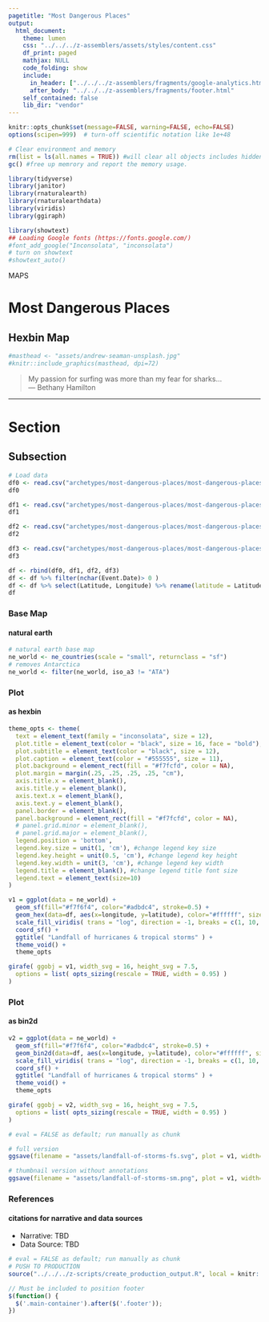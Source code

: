 ```yaml
---
pagetitle: "Most Dangerous Places"
output:
  html_document:
    theme: lumen
    css: "../../../z-assemblers/assets/styles/content.css"
    df_print: paged
    mathjax: NULL
    code_folding: show
    include:
      in_header: ["../../../z-assemblers/fragments/google-analytics.html", "../../../z-assemblers/fragments/header.html"]
      after_body: "../../../z-assemblers/fragments/footer.html"
    self_contained: false
    lib_dir: "vendor"
---
```


```r

knitr::opts_chunk$set(message=FALSE, warning=FALSE, echo=FALSE)
options(scipen=999)  # turn-off scientific notation like 1e+48

# Clear environment and memory
rm(list = ls(all.names = TRUE)) #will clear all objects includes hidden objects.
gc() #free up memrory and report the memory usage.

library(tidyverse)
library(janitor)
library(rnaturalearth)
library(rnaturalearthdata)
library(viridis)
library(ggiraph)

library(showtext)
## Loading Google fonts (https://fonts.google.com/)
#font_add_google("Inconsolata", "inconsolata")
# turn on showtext
#showtext_auto()

```

<div class="activity">
MAPS  
</div>

# Most Dangerous Places
## Hexbin Map

```r

#masthead <- "assets/andrew-seaman-unsplash.jpg"
#knitr::include_graphics(masthead, dpi=72)

```

> My passion for surfing was more than my fear for sharks...\
--- Bethany Hamilton\


***

# Section
## Subsection

```r

# Load data
df0 <- read.csv("archetypes/most-dangerous-places/most-dangerous-places-000.csv", header = TRUE, stringsAsFactors = FALSE)  # read text file 
df0

df1 <- read.csv("archetypes/most-dangerous-places/most-dangerous-places-001.csv", header = TRUE, stringsAsFactors = FALSE)  # read text file 
df1

df2 <- read.csv("archetypes/most-dangerous-places/most-dangerous-places-002.csv", header = TRUE, stringsAsFactors = FALSE)  # read text file 
df2

df3 <- read.csv("archetypes/most-dangerous-places/most-dangerous-places-003.csv", header = TRUE, stringsAsFactors = FALSE)  # read text file 
df3

df <- rbind(df0, df1, df2, df3)
df <- df %>% filter(nchar(Event.Date)> 0 )
df <- df %>% select(Latitude, Longitude) %>% rename(latitude = Latitude, longitude = Longitude)
df

```



### Base Map
#### natural earth


```r

# natural earth base map
ne_world <- ne_countries(scale = "small", returnclass = "sf")
# removes Antarctica
ne_world <- filter(ne_world, iso_a3 != "ATA") 

```



### Plot
#### as hexbin


```r

theme_opts <- theme(
  text = element_text(family = "inconsolata", size = 12), 
  plot.title = element_text(color = "black", size = 16, face = "bold"),
  plot.subtitle = element_text(color = "black", size = 12),
  plot.caption = element_text(color = "#555555", size = 11),
  plot.background = element_rect(fill = "#f7fcfd", color = NA),
  plot.margin = margin(.25, .25, .25, .25, "cm"),
  axis.title.x = element_blank(),
  axis.title.y = element_blank(),
  axis.text.x = element_blank(),
  axis.text.y = element_blank(),
  panel.border = element_blank(),
  panel.background = element_rect(fill = "#f7fcfd", color = NA),
  # panel.grid.minor = element_blank(),
  # panel.grid.major = element_blank(),
  legend.position = 'bottom',
  legend.key.size = unit(1, 'cm'), #change legend key size
  legend.key.height = unit(0.5, 'cm'), #change legend key height
  legend.key.width = unit(3, 'cm'), #change legend key width
  legend.title = element_blank(), #change legend title font size
  legend.text = element_text(size=10)
)

v1 = ggplot(data = ne_world) + 
  geom_sf(fill="#f7f6f4", color="#adbdc4", stroke=0.5) +
  geom_hex(data=df, aes(x=longitude, y=latitude), color="#ffffff", size=0.25, bins=250) +
  scale_fill_viridis( trans = "log", direction = -1, breaks = c(1, 10, 50, 400, 3000) ) +
  coord_sf() +
  ggtitle( "Landfall of hurricanes & tropical storms" ) +
  theme_void() +
  theme_opts

girafe( ggobj = v1, width_svg = 16, height_svg = 7.5,
  options = list( opts_sizing(rescale = TRUE, width = 0.95) )
)

```

### Plot
#### as bin2d


```r

v2 = ggplot(data = ne_world) + 
  geom_sf(fill="#f7f6f4", color="#adbdc4", stroke=0.5) +
  geom_bin2d(data=df, aes(x=longitude, y=latitude), color="#ffffff", size=0.25, bins=250) +
  scale_fill_viridis( trans = "log", direction = -1, breaks = c(1, 10, 50, 400, 3000) ) +
  coord_sf() +
  ggtitle( "Landfall of hurricanes & tropical storms" ) +
  theme_void() +
  theme_opts 

girafe( ggobj = v2, width_svg = 16, height_svg = 7.5,
  options = list( opts_sizing(rescale = TRUE, width = 0.95) )
)

```


```r

# eval = FALSE as default; run manually as chunk

# full version
ggsave(filename = "assets/landfall-of-storms-fs.svg", plot = v1, width=1280/72, height=720/72)

# thumbnail version without annotations
ggsave(filename = "assets/landfall-of-storms-sm.png", plot = v1, width=4, height=2.25)

```


### References
#### citations for narrative and data sources

* Narrative: TBD
* Data Source: TBD


```r

# eval = FALSE as default; run manually as chunk
# PUSH TO PRODUCTION
source("../../../z-scripts/create_production_output.R", local = knitr::knit_global())

```



```js

// Must be included to position footer
$(function() {
  $('.main-container').after($('.footer'));
})

```



